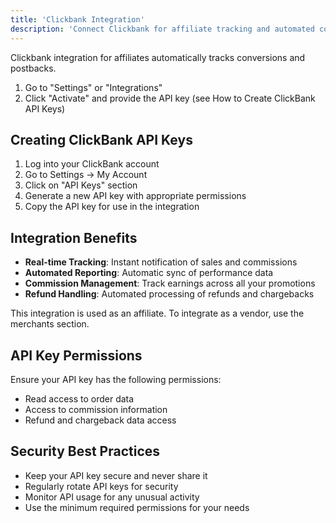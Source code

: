 ```yaml
---
title: 'Clickbank Integration'
description: 'Connect Clickbank for affiliate tracking and automated conversions'
---
```


Clickbank integration for affiliates automatically tracks conversions and postbacks.

1. Go to "Settings" or "Integrations"
2. Click "Activate" and provide the API key (see How to Create ClickBank API Keys)

## Creating ClickBank API Keys

1. Log into your ClickBank account
2. Go to Settings → My Account
3. Click on "API Keys" section
4. Generate a new API key with appropriate permissions
5. Copy the API key for use in the integration

## Integration Benefits

- **Real-time Tracking**: Instant notification of sales and commissions
- **Automated Reporting**: Automatic sync of performance data
- **Commission Management**: Track earnings across all your promotions
- **Refund Handling**: Automated processing of refunds and chargebacks

<Note>This integration is used as an affiliate. To integrate as a vendor, use the merchants section.</Note>

## API Key Permissions

Ensure your API key has the following permissions:
- Read access to order data
- Access to commission information
- Refund and chargeback data access

## Security Best Practices

- Keep your API key secure and never share it
- Regularly rotate API keys for security
- Monitor API usage for any unusual activity
- Use the minimum required permissions for your needs 